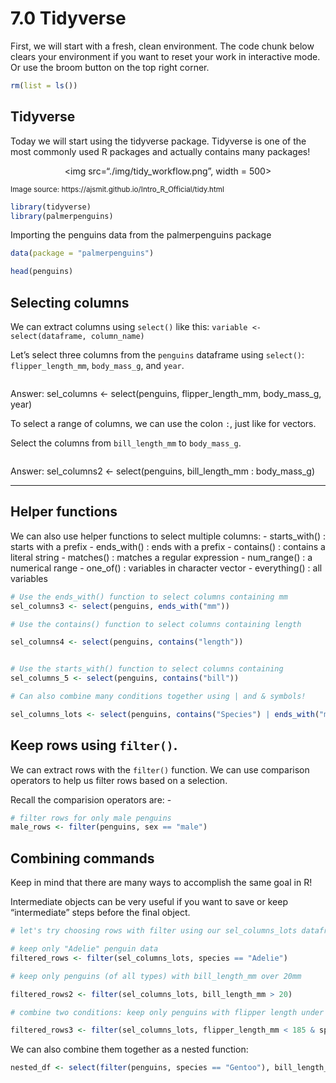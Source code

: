 # 7.0 Tidyverse

First, we will start with a fresh, clean environment. 
The code chunk below clears your environment if you want to reset your work in interactive mode. Or use the broom button on the top right corner.

```{r}
rm(list = ls())
```

## Tidyverse
Today we will start using the tidyverse package. Tidyverse is one of the most commonly used R packages and actually contains many packages!

<center>
<img src="./img/tidy_workflow.png", width = 500>
</center>

<small>Image source: https://ajsmit.github.io/Intro_R_Official/tidy.html</small>


```{r}
library(tidyverse)
library(palmerpenguins)
```

Importing the penguins data from the palmerpenguins package
```{r}
data(package = "palmerpenguins")
```  

```{r}
head(penguins)
```

## Selecting columns

We can extract columns using `select()` like this: `variable <- select(dataframe, column_name)`

Let's select three columns from the `penguins` dataframe using `select()`: `flipper_length_mm`, `body_mass_g`, and `year`.

```{r}


```

Answer: sel_columns <- select(penguins, flipper_length_mm, body_mass_g, year)



To select a range of columns, we can use the colon `:`, just like for vectors. 

Select the columns from `bill_length_mm` to `body_mass_g`.

```{r}


```

Answer: sel_columns2 <- select(penguins, bill_length_mm : body_mass_g)


---


## Helper functions

We can also use helper functions to select multiple columns: 
- starts_with() : starts with a prefix
- ends_with() : ends with a prefix
- contains() : contains a literal string
- matches() : matches a regular expression
- num_range() : a numerical range
- one_of() : variables in character vector
- everything() : all variables


```{r}
# Use the ends_with() function to select columns containing mm
sel_columns3 <- select(penguins, ends_with("mm"))

# Use the contains() function to select columns containing length

sel_columns4 <- select(penguins, contains("length"))


# Use the starts_with() function to select columns containing 
sel_columns_5 <- select(penguins, contains("bill"))

# Can also combine many conditions together using | and & symbols!

sel_columns_lots <- select(penguins, contains("Species") | ends_with("mm"))
```

## Keep rows using `filter()`. 


We can extract rows with the `filter()` function. We can use comparison operators to help us filter rows based on a selection.

Recall the comparision operators are:
    - 


```{r}
# filter rows for only male penguins
male_rows <- filter(penguins, sex == "male")
```






## Combining commands

Keep in mind that there are many ways to accomplish the same goal in R!

Intermediate objects can be very useful if you want to save or keep "intermediate" steps before the final object.
```{r}
# let's try choosing rows with filter using our sel_columns_lots dataframe as an intermediate object

# keep only "Adelie" penguin data
filtered_rows <- filter(sel_columns_lots, species == "Adelie")

# keep only penguins (of all types) with bill_length_mm over 20mm

filtered_rows2 <- filter(sel_columns_lots, bill_length_mm > 20)

# combine two conditions: keep only penguins with flipper length under 185 mm and Chinstrap

filtered_rows3 <- filter(sel_columns_lots, flipper_length_mm < 185 & species == "Chinstrap")
```

We can also combine them together as a nested function:
```{r}
nested_df <- select(filter(penguins, species == "Gentoo"), bill_length_mm, year, sex)
```